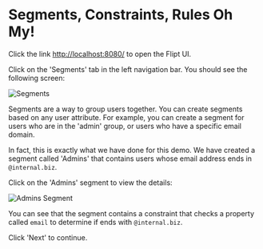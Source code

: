 # Segments, Constraints, Rules Oh My!

Click the link [http://localhost:8080/](http://localhost:8080/) to open the Flipt UI.

Click on the 'Segments' tab in the left navigation bar. You should see the following screen:

![Segments](/images/advanced/segments.png)

Segments are a way to group users together. You can create segments based on any user attribute. For example, you can create a segment for users who are in the 'admin' group, or users who have a specific email domain.

In fact, this is exactly what we have done for this demo. We have created a segment called 'Admins' that contains users whose email address ends in `@internal.biz`.

Click on the 'Admins' segment to view the details:

![Admins Segment](/images/advanced/admins-segment.png)

You can see that the segment contains a constraint that checks a property called `email` to determine if ends with `@internal.biz`.


Click 'Next' to continue.
